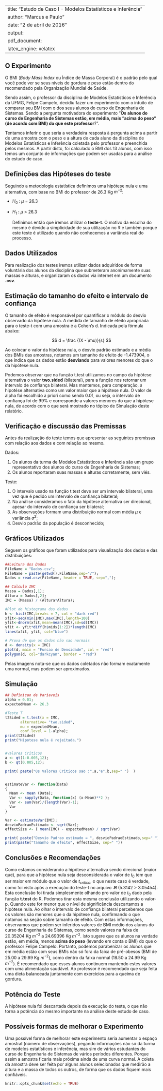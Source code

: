 
---
title: "Estudo de Caso I - Modelos Estatísticos e Inferência"
author: "Marcus e Paulo"
date: "2 de abril de 2016"
output:
  pdf_document:
    latex_engine: xelatex
---

## O Experimento

  O BMI (*Body Mass Index* ou Índice de Massa Corporal) é o padrão pelo qual você pode ver se seus níveis de gordura e peso estão dentro do recomendado pela Organização Mundial de Saúde.

  Sendo assim, o professor da disciplina de Modelos Estatísticos e Inferência da UFMG, Felipe Campelo, decidiu fazer um experimento com o intuito de comparar seu BMI com o dos seus alunos do curso de Engenharia de Sistemas. Sendo a pergunta motivadora do experimento "__Os alunos do curso de Engenharia de Sistemas estão, em média, mais "acima do peso" (de acordo com BMI) do que este professor__?".

  Tentamos inferir o que seria a verdadeira resposta à pergunta acima a partir de uma amostra com o peso e a altura de cada aluno da disciplina de Modelos Estatísticos e Inferência coletada pelo professor e preenchida pelos mesmos. A partir disto, foi calculado o BMI dos 13 alunos, com isso temos um conjunto de informações que podem ser usadas para a análise do estudo de caso.

## Definições das Hipóteses do teste

  Seguindo a metodologia estatística definimos uma hipótese nula e uma alternativa, com base no BMI do professor de 26.3 Kg $m^{-2}$:

* $H_0$ : $\mu$ = 26.3

* $H_1$ : $\mu$ > 26.3

  Definimos então que iremos utilizar o **teste-t**. O motivo da escolha do mesmo é devido a simplicidade de sua utilização no R e também porque este teste é utilizado quando não conhecemos a variância real do processo.
  

## Dados Utilizados

  Para realização dos testes iremos utilizar dados adquiridos de forma voluntária dos alunos da disciplina que submeteram anonimamente suas massas e alturas, e organizaram os dados via internet em um documento **.csv**.

## Estimação do tamanho do efeito e intervalo de confiança

  O tamanho de efeito é responsável por quantificar o módulo do desvio observado da hipótese nula. A medida de tamanho de efeito apropriada para o teste-t com uma amostra é a Cohen's d. Indicada pela fórmula abaixo:
  
$$ d = \frac {(X - \mu)}{s} $$
                                  
  Ao colocar o valor da hipótese nula, o desvio padrão estimado e a média dos BMIs das amostras, notamos um tamanho de efeito de -1.473904, o que indica que os dados estão **desviando** para valores menores do que o da hipótese nula.
  
  Podemos observar que na função t.test utilizamos no campo da hipótese alternativa o valor **two.sided** (bilateral), para a função nos retornar um intervalo de confiança bilateral. Mas mantemos, para comparação, a hipotése alternativa como um valor maior que a hipótese nula.
  O valor de alpha foi escolhido a priori como sendo 0.01, ou seja, o intervalo de confiança foi de 99% e corresponde a valores menores do que a hipótese nula, de acordo com o que será mostrado no tópico de Simulação deste relatório.
  
## Verificação e discussão das Premissas

  Antes da realização do teste temos que apresentar as seguintes premissas com relação aos dados e com relação ao mesmo.

Dados:

1. Os alunos da turma de Modelos Estatísticos e Inferência são um grupo representativo dos alunos do curso de Engenharia de Sistemas;
2. Os alunos reportaram suas massas e alturas corretamente, sem viés.

Teste:

1. O intervalo usado na função t.test deve ser um intervalo bilateral, uma vez que é pedido um intervalo de confiança bilateral;
2. Na análise consideramos o fato da hipótese alternativa ser direcional, apesar do intervalo de confiança ser bilateral;
3. As observações formam uma distribuição normal com média $\mu$ e variância $\sigma^{2}$;
4. Desvio padrão da população é desconhecido;

## Gráficos Utilizados
  Seguem os gráficos que foram utilizados para visualização dos dados e das distribuições:

```r
##Leitura dos Dados
FileName = "Dados.csv";
FileName = paste(getwd(),FileName,sep="/");
Dados = read.csv(FileName, header = TRUE, sep=",");

## Calculo IMC
Massa = Dados[,1];
Altura = Dados[,2];
IMC = (Massa) / (Altura*Altura);

#Plot do histograma dos dados
h <- hist(IMC,breaks = 7, col = "dark red")
xfit<-seq(min(IMC),max(IMC),length=100) 
yfit<-dnorm(xfit,mean=mean(IMC),sd=sd(IMC)) 
yfit <- yfit*diff(h$mids[1:2])*length(IMC) 
lines(xfit, yfit, col="blue")

# Prova de que os dados não sao normais
d <- density(x = IMC) 
plot(d, main = "Funcao de Densidade", col = "red")
polygon(d, col="darkcyan", border = "red")
```

  Pelas imagens nota-se que os dados coletados não formam exatamente uma normal, mas podem ser aproximados.

## Simulação

```r
## Definicao de Variaveis
alpha = 0.01;
expectedMean <- 26.3

#Teste T
t2Sided = t.test(x = IMC, 
       alternative= "two.sided",
       mu = expectedMean,
       conf.level = 1-alpha);
print(t2Sided)
print("Hipotese nula é rejeitada.")


#Valores Criticos
a <- qt(1-0.005,12);
b <- qt(0.005,12);

print( paste("Os Valores Criticos sao :",a,"e",b,sep=" ")  )


estimateVar <- function(Data)
{
  Mean <- mean (Data);
  Var <- sapply(Data, function(x) (x-Mean)**2 );
  Var <- sum(Var)/(length(Var)-1);
  Var
}

Var <- estimateVar(IMC);
desvioPadraoEstimado <- sqrt(Var);
effectSize <- ( mean(IMC) - expectedMean) / sqrt(Var)

print( paste("Desvio Padrao estimado = ", desvioPadraoEstimado,sep=" "))
print(paste("Tamanho de efeito", effectSize, sep=" "))
```

## Conclusões e Recomendações

  Como estamos considerando a hipótese alternativa sendo direcional (maior que), para que a hipótese nula seja desconsiderada o valor de $t_0$ tem que ser maior em módulo que o valor de $t_{critico}$, o que neste caso é verdade, como foi visto após a execução do teste-t no arquivo **.R** (5.3142 > 3.05454). Esta conclusão foi tirada simplesmente olhando pro valor de $t_0$ dado pela função **t.test** do R. Podemos tirar esta mesma conclusão utilizando o valor-p. Quando este for menor que o nível de significância descartamos a hipótese nula.
  Ao olhar o intervalo de confiança bilateral percebemos que os valores são menores que o da hipótese nula, confirmando o que notamos na seção sobre tamanho de efeito.
  Com estas informações, observamos que podem ser inferidos valores de BMI médio dos alunos do curso de Engenharia de Sistemas, como sendo valores na faixa de 20.35204 Kg $m^{-2}$ a 24.69396 Kg $m^{-2}$. Isto sugere que os alunos na verdade estão, em média, menos **acima do peso** (levando em conta o BMI) do que o professor Felipe Campelo.
  Portanto, podemos parabenizar os alunos que em média estão com seus BMIs não só fora da faixa de pré-obesos (BMI de 25.00 a 29.99 Kg $m^{-2}$), como dentro da faixa normal (18.50 a 24.99 Kg $m^{-2}$). É recomendado que esses alunos continuem mantendo estes valores com uma alimentação saudável. Ao professor é recomendado que seja feita uma dieta balanceada juntamente com exercícios para a queima de gordura.
  
## Potência do Teste

  A hipótese nula foi descartada depois da execução do teste, o que não torna a potência do mesmo importante na análise deste estudo de caso.
  
## Possíveis formas de melhorar o Experimento

  Uma possível forma de melhorar este experimento seria aumentar o espaço amostral (número de observações), pegando informações não só da turma de modelos estatísticos e inferência, mas sim de vários estudantes do curso de Engenharia de Sistemas de vários períodos diferentes. Porque assim a amostra ficaria mais próxima ainda de uma curva normal. A coleta da amostra deve ser feita por alguns alunos selecionados que medirão a altura e a massa de todos os outros, de forma que os dados fiquem mais confiáveis.

```r
knitr::opts_chunk$set(echo = TRUE)
```
